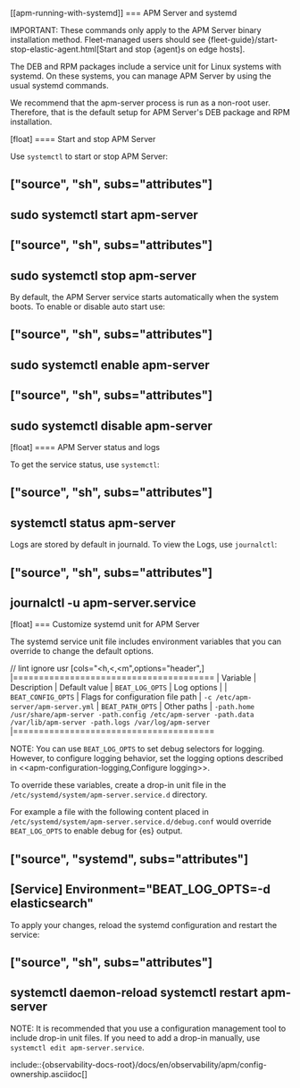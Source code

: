 [[apm-running-with-systemd]]
=== APM Server and systemd

IMPORTANT: These commands only apply to the APM Server binary installation method.
Fleet-managed users should see {fleet-guide}/start-stop-elastic-agent.html[Start and stop {agent}s on edge hosts].

The DEB and RPM packages include a service unit for Linux systems with
systemd. On these systems, you can manage APM Server by using the usual
systemd commands.

We recommend that the apm-server process is run as a non-root user.
Therefore, that is the default setup for APM Server's DEB package and RPM installation.

[float]
==== Start and stop APM Server

Use `systemctl` to start or stop APM Server:

["source", "sh", subs="attributes"]
------------------------------------------------
sudo systemctl start apm-server
------------------------------------------------

["source", "sh", subs="attributes"]
------------------------------------------------
sudo systemctl stop apm-server
------------------------------------------------

By default, the APM Server service starts automatically when the system
boots. To enable or disable auto start use:

["source", "sh", subs="attributes"]
------------------------------------------------
sudo systemctl enable apm-server
------------------------------------------------

["source", "sh", subs="attributes"]
------------------------------------------------
sudo systemctl disable apm-server
------------------------------------------------

[float]
==== APM Server status and logs

To get the service status, use `systemctl`:

["source", "sh", subs="attributes"]
------------------------------------------------
systemctl status apm-server
------------------------------------------------

Logs are stored by default in journald. To view the Logs, use `journalctl`:

["source", "sh", subs="attributes"]
------------------------------------------------
journalctl -u apm-server.service
------------------------------------------------

[float]
=== Customize systemd unit for APM Server

The systemd service unit file includes environment variables that you can
override to change the default options.

// lint ignore usr
[cols="<h,<,<m",options="header",]
|=======================================
| Variable | Description | Default value
| `BEAT_LOG_OPTS` | Log options |
| `BEAT_CONFIG_OPTS` | Flags for configuration file path | `-c /etc/apm-server/apm-server.yml`
| `BEAT_PATH_OPTS` | Other paths | `-path.home /usr/share/apm-server -path.config /etc/apm-server -path.data /var/lib/apm-server -path.logs /var/log/apm-server`
|=======================================

NOTE: You can use `BEAT_LOG_OPTS` to set debug selectors for logging. However,
to configure logging behavior, set the logging options described in
<<apm-configuration-logging,Configure logging>>.

To override these variables, create a drop-in unit file in the
`/etc/systemd/system/apm-server.service.d` directory.

For example a file with the following content placed in
`/etc/systemd/system/apm-server.service.d/debug.conf`
would override `BEAT_LOG_OPTS` to enable debug for {es} output.

["source", "systemd", subs="attributes"]
------------------------------------------------
[Service]
Environment="BEAT_LOG_OPTS=-d elasticsearch"
------------------------------------------------

To apply your changes, reload the systemd configuration and restart
the service:

["source", "sh", subs="attributes"]
------------------------------------------------
systemctl daemon-reload
systemctl restart apm-server
------------------------------------------------

NOTE: It is recommended that you use a configuration management tool to
include drop-in unit files. If you need to add a drop-in manually, use
`systemctl edit apm-server.service`.

include::{observability-docs-root}/docs/en/observability/apm/config-ownership.asciidoc[]
